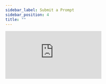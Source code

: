 ```yaml
---
sidebar_label: Submit a Prompt
sidebar_position: 4
title: ""
---
```


<iframe
	class="airtable-embed-form airtable"
	src="https://airtable.com/embed/shruOZ8UysPkVl165?backgroundColor=gray"
	frameborder="0"
	onmousewheel=""
	style={{
		width: 450,
		height: 879,
		display: 'flex',
		alignItems: 'center',
		justifyItems: 'center'
	}}
></iframe>
